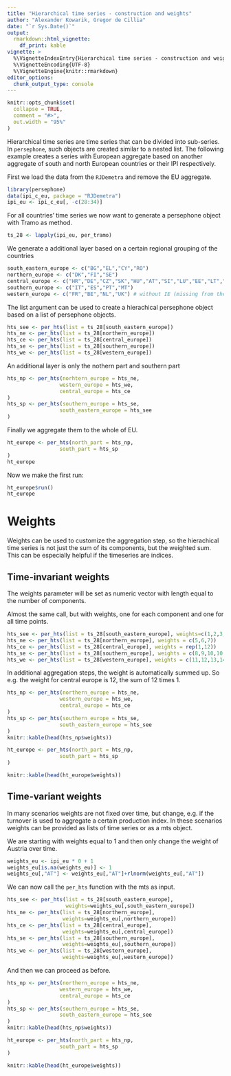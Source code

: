 ```yaml
---
title: "Hierarchical time series - construction and weights"
author: "Alexander Kowarik, Gregor de Cillia"
date: "`r Sys.Date()`"
output:
  rmarkdown::html_vignette:
    df_print: kable
vignette: >
  %\VignetteIndexEntry{Hierarchical time series - construction and weights}
  %\VignetteEncoding{UTF-8}
  %\VignetteEngine{knitr::rmarkdown}
editor_options: 
  chunk_output_type: console
---
```


```r
knitr::opts_chunk$set(
  collapse = TRUE,
  comment = "#>",
  out.width = "95%"
)
```

Hierarchical time series are time series that can be divided into sub-series.
In `persephone`, such objects are created similar to a nested list. The
following example creates a series with European aggregate based on another aggregate of south and north European countries or their IPI respectively.

First we load the data from the `RJDemetra` and remove the EU aggregate.
```r
library(persephone)
data(ipi_c_eu, package = "RJDemetra")
ipi_eu <- ipi_c_eu[, -c(28:34)]
```

For all countries' time series we now want to generate a persephone object with Tramo as method.
```r
ts_28 <- lapply(ipi_eu, per_tramo)
```

We generate a additional layer based on a certain regional grouping of the countries

```r
south_eastern_europe <- c("BG","EL","CY","RO")
northern_europe <- c("DK","FI","SE")
central_europe <- c("HR","DE","CZ","SK","HU","AT","SI","LU","EE","LT","LV","PL")
southern_europe <- c("IT","ES","PT","MT")
western_europe <- c("FR","BE","NL","UK") # without IE (missing from the dataset)
```

The list argument can be used to create a hierachical persephone object based on a list of persephone objects.

```r
hts_see <- per_hts(list = ts_28[south_eastern_europe])
hts_ne <- per_hts(list = ts_28[northern_europe])
hts_ce <- per_hts(list = ts_28[central_europe])
hts_se <- per_hts(list = ts_28[southern_europe])
hts_we <- per_hts(list = ts_28[western_europe])
```


An additional layer is only the nothern part and southern part
```r
hts_np <- per_hts(norhtern_europe = hts_ne,
                 western_europe = hts_we,
                 central_europe = hts_ce
)
hts_sp <- per_hts(southern_europe = hts_se,
                 south_eastern_europe = hts_see
)
```

Finally we aggregate them to the whole of EU.
```r
ht_europe <- per_hts(north_part = hts_np,
                 south_part = hts_sp
)
ht_europe
```

Now we make the first run:
```r
ht_europe$run()
ht_europe
```


# Weights

Weights can be used to customize the aggregation step, so the hierachical time series is not just the sum of its components, but the weighted sum. This can be especially helpful if the timeseries are indices.

## Time-invariant weights

The weights parameter will be set as numeric vector with length equal to the number of components.

Almost the same call, but with weights, one for each component and one for all time points.
```r
hts_see <- per_hts(list = ts_28[south_eastern_europe], weights=c(1,2,3,4))
hts_ne <- per_hts(list = ts_28[northern_europe], weights = c(5,6,7))
hts_ce <- per_hts(list = ts_28[central_europe], weights = rep(1,12))
hts_se <- per_hts(list = ts_28[southern_europe], weights = c(8,9,10,10.5))
hts_we <- per_hts(list = ts_28[western_europe], weights = c(11,12,13,14)) # without IE
```

In additional aggregation steps, the weight is automatically summed up. So e.g. the weight for central europe is 12, the sum of 12 times 1.
```r
hts_np <- per_hts(northern_europe = hts_ne,
                 western_europe = hts_we,
                 central_europe = hts_ce
)
hts_sp <- per_hts(southern_europe = hts_se,
                 south_eastern_europe = hts_see
)
knitr::kable(head(hts_np$weights))
```


```r
ht_europe <- per_hts(north_part = hts_np,
                 south_part = hts_sp
)

knitr::kable(head(ht_europe$weights))
```


## Time-variant weights

In many scenarios weights are not fixed over time, but change, e.g. if the turnover is used to aggregate a certain production index. In these scenarios weights can be provided as lists of time series or as a mts object.

We are starting with weights equal to 1 and then only change the weight of Austria over time.

```r
weights_eu <- ipi_eu * 0 + 1
weights_eu[is.na(weights_eu)] <- 1
weights_eu[,"AT"] <- weights_eu[,"AT"]+rlnorm(weights_eu[,"AT"])
```


We can now call the `per_hts` function with the mts as input.
```r
hts_see <- per_hts(list = ts_28[south_eastern_europe],
                   weights=weights_eu[,south_eastern_europe])
hts_ne <- per_hts(list = ts_28[northern_europe],
                  weights=weights_eu[,northern_europe])
hts_ce <- per_hts(list = ts_28[central_europe],
                  weights=weights_eu[,central_europe])
hts_se <- per_hts(list = ts_28[southern_europe],
                  weights=weights_eu[,southern_europe])
hts_we <- per_hts(list = ts_28[western_europe],
                  weights=weights_eu[,western_europe])
```

And then we can proceed as before.

```r
hts_np <- per_hts(northern_europe = hts_ne,
                 western_europe = hts_we,
                 central_europe = hts_ce
)
hts_sp <- per_hts(southern_europe = hts_se,
                 south_eastern_europe = hts_see
)
knitr::kable(head(hts_np$weights))
```


```r
ht_europe <- per_hts(north_part = hts_np,
                 south_part = hts_sp
)

knitr::kable(head(ht_europe$weights))
```
